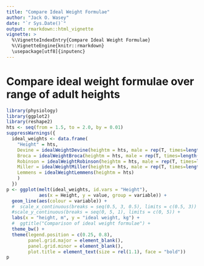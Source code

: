 ```yaml
---
title: "Compare Ideal Weight Formulae"
author: "Jack O. Wasey"
date: "`r Sys.Date()`"
output: rmarkdown::html_vignette
vignette: >
  %\VignetteIndexEntry{Compare Ideal Weight Formulae}
  %\VignetteEngine{knitr::rmarkdown}
  \usepackage[utf8]{inputenc}
---
```


Compare ideal weight formulae over range of adult heights
=========================================================

```r
library(physiology)
library(ggplot2)
library(reshape2)
hts <- seq(from = 1.5, to = 2.0, by = 0.01)
suppressWarnings({
  ideal_weights <- data.frame(
    "Height" = hts,
    Devine = idealWeightDevine(heightm = hts, male = rep(T, times=length(hts))),
    Broca = idealWeightBroca(heightm = hts, male = rep(T, times=length(hts))),
    Robinson = idealWeightRobinson(heightm = hts, male = rep(T, times=length(hts))),
    Miller = idealWeightMiller(heightm = hts, male = rep(T, times=length(hts))),
    Lemmens = idealWeightLemmens(heightm = hts)
    )
  })
p <- ggplot(melt(ideal_weights, id.vars = "Height"),
            aes(x = Height, y = value, group = variable)) +
  geom_line(aes(colour = variable)) +
  #  scale_x_continuous(breaks = seq(0.5, 3, 0.5), limits = c(0.5, 3)) +
  #scale_y_continuous(breaks = seq(0, 5, 1), limits = c(0, 5)) +
  labs(x = "height, m", y = "ideal weight, kg") +
  #  ggtitle("Comparison of ideal weight formulae") +
  theme_bw() +
  theme(legend.position = c(0.25, 0.8),
        panel.grid.major = element_blank(),
        panel.grid.minor = element_blank(),
        plot.title = element_text(size = rel(1.1), face = "bold"))
p
```
